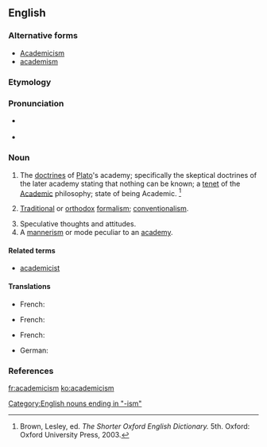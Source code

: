 ==English==

===Alternative forms===
* [[Academicism]]
* [[academism]]

===Etymology===
{{suffix|academic|ism}}

===Pronunciation===
* {{a|RP}} {{IPA|/ˌæk.əˈdɛm.əˌsɪz.m̩/}}
* {{a|US}} {{IPA|/ˌæk.əˈdɛm.əˌsɪz.m̩/}}

===Noun===
{{en-noun}}

# {{context|classical studies|sometimes|capitalized}} The [[doctrines]] of [[Plato]]'s academy; specifically the skeptical doctrines of the later academy stating that nothing can be known; a [[tenet]] of the [[academic|Academic]] philosophy; state of being Academic. {{defdate|First attested in the early 17th century.}}<ref name=SOED>Brown, Lesley, ed. ''The Shorter Oxford English Dictionary.'' 5th. Oxford: Oxford University Press, 2003.</ref>
# {{context|art|literature}} [[traditional|Traditional]] or [[orthodox]] [[formalism]]; [[conventionalism]].
# Speculative thoughts and attitudes.
# A [[mannerism]] or mode peculiar to an [[academy]].

====Related terms====
* [[academicist]]

====Translations====
{{trans-top|A tenet of the Academic philosophy.}}
* French: {{t+|fr|académisme|m}}
{{trans-mid}}
{{trans-bottom}}
{{trans-top|A mannerism or mode peculiar to an academy.}}
* French: {{t+|fr|académisme|m}}
{{trans-mid}}
{{trans-bottom}}
{{trans-top|art: traditional or orthodox formalism.}}
* French: {{t+|fr|académisme|m}}
{{trans-mid}}
* German: {{t-|de|Akademismus|m}}
{{trans-bottom}}

===References===
<references/>

[[Category:English nouns ending in "-ism"]]

[[fr:academicism]]
[[ko:academicism]]
